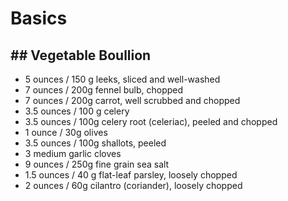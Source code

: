 # Basics
## Vegetable Boullion
---

- 5 ounces / 150 g leeks, sliced and well-washed
- 7 ounces / 200g fennel bulb, chopped
- 7 ounces / 200g carrot, well scrubbed and chopped
- 3.5 ounces / 100 g celery
- 3.5 ounces / 100g celery root (celeriac), peeled and chopped
- 1 ounce / 30g olives
- 3.5 ounces / 100g shallots, peeled
- 3 medium garlic cloves
- 9 ounces / 250g fine grain sea salt
- 1.5 ounces / 40 g flat-leaf parsley, loosely chopped
- 2 ounces / 60g cilantro (coriander), loosely chopped
